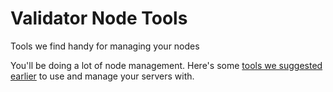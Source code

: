 # Validator Node Tools
Tools we find handy for managing your nodes

You'll be doing a lot of node management. Here's some [tools we suggested earlier](/new/tools) to use and manage your servers with.

